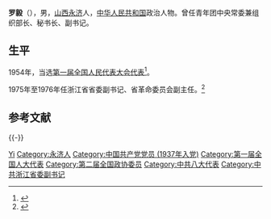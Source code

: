 {{otheruses|罗毅}}
'''罗毅'''（{{bd|1916年||2006年}}），男，[[山西|山西]][[永济|永济]]人，[[中华人民共和国|中华人民共和国]]政治人物。曾任青年团中央常委兼组织部长、秘书长、副书记。

== 生平 ==
1954年，当选[[第一届全国人民代表大会代表名单|第一届全国人民代表大会代表]]<ref>{{cite book|author=全国人民代表大会常务委员会办公厅|title=中华人民共和国第一届全国人民代表大会代表名单|year=1955年|publisher=全国人民代表大会常务委员会办公厅|url=http://book.ucdrs.superlib.net/views/specific/2929/bookDetail.jsp?dxNumber=000005772167&d=546843D0AE2464CD1C95896344A85614&fenlei=04070402|access-date=2015-01-28|archive-date=2019-01-24|archive-url=https://web.archive.org/web/20190124105450/http://book.ucdrs.superlib.net/views/specific/2929/bookDetail.jsp?dxNumber=000005772167&d=546843D0AE2464CD1C95896344A85614&fenlei=04070402|dead-url=no}}</ref>。

1975年至1976年任浙江省省委副书记、省革命委员会副主任。<ref>{{cite web |title=罗毅同志逝世|url=http://news.sina.com.cn/o/2006-08-30/09309887528s.shtml |website=解放日报|accessdate=2020-08-09}}</ref>

== 参考文献 ==
{{Reflist}}

{{-}}
{{中华全国民主青年联合总会第一届委员会}}

{{Authority control}}

{{DEFAULTSORT:Luo yi}}
[[Category:罗姓|Yi]]
[[Category:永济人|Category:永济人]]
[[Category:中国共产党党员_(1937年入党)|Category:中国共产党党员 (1937年入党)]]
[[Category:第一届全国人大代表|Category:第一届全国人大代表]]
[[Category:第二届全国政协委员|Category:第二届全国政协委员]]
[[Category:中共八大代表|Category:中共八大代表]]
[[Category:中共浙江省委副书记|Category:中共浙江省委副书记]]

{{中国政治人物小作品}}